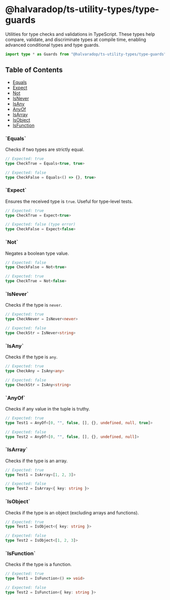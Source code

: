 # @halvaradop/ts-utility-types/type-guards

Utilities for type checks and validations in TypeScript. These types help compare, validate, and discriminate types at compile time, enabling advanced conditional types and type guards.

```ts
import type * as Guards from "@halvaradop/ts-utility-types/type-guards"
```

## Table of Contents

- [Equals](#equals)
- [Expect](#expect)
- [Not](#not)
- [IsNever](#is-never)
- [IsAny](#is-any)
- [AnyOf](#any-of)
- [IsArray](#is-array)
- [IsObject](#is-object)
- [IsFunction](#is-function)

<h3 id="equals">`Equals<X, Y>`</h3>

Checks if two types are strictly equal.

```ts
// Expected: true
type CheckTrue = Equals<true, true>

// Expected: false
type CheckFalse = Equals<() => {}, true>
```

<h3 id="expect">`Expect<T extends true>`</h3>

Ensures the received type is `true`. Useful for type-level tests.

```ts
// Expected: true
type CheckTrue = Expect<true>

// Expected: false (type error)
type CheckFalse = Expect<false>
```

<h3 id="not">`Not<T extends boolean>`</h3>

Negates a boolean type value.

```ts
// Expected: false
type CheckFalse = Not<true>

// Expected: true
type CheckTrue = Not<false>
```

<h3 id="is-never">`IsNever<T>`</h3>

Checks if the type is `never`.

```ts
// Expected: true
type CheckNever = IsNever<never>

// Expected: false
type CheckStr = IsNever<string>
```

<h3 id="is-any">`IsAny<T>`</h3>

Checks if the type is `any`.

```ts
// Expected: true
type CheckAny = IsAny<any>

// Expected: false
type CheckStr = IsAny<string>
```

<h3 id="any-of">`AnyOf<T extends readonly any[]>`</h3>

Checks if any value in the tuple is truthy.

```ts
// Expected: true
type Test1 = AnyOf<[0, "", false, [], {}, undefined, null, true]>

// Expected: false
type Test2 = AnyOf<[0, "", false, [], {}, undefined, null]>
```

<h3 id="is-array">`IsArray<T>`</h3>

Checks if the type is an array.

```ts
// Expected: true
type Test1 = IsArray<[1, 2, 3]>

// Expected: false
type Test2 = IsArray<{ key: string }>
```

<h3 id="is-object">`IsObject<T>`</h3>

Checks if the type is an object (excluding arrays and functions).

```ts
// Expected: true
type Test1 = IsObject<{ key: string }>

// Expected: false
type Test2 = IsObject<[1, 2, 3]>
```

<h3 id="is-function">`IsFunction<T>`</h3>

Checks if the type is a function.

```ts
// Expected: true
type Test1 = IsFunction<() => void>

// Expected: false
type Test2 = IsFunction<{ key: string }>
```

